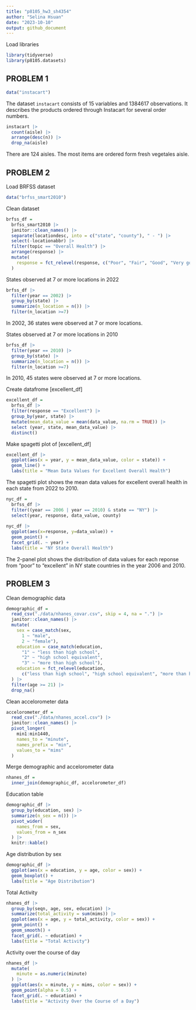 ```yaml
---
title: "p8105_hw3_sh4354"
author: "Selina Hsuan"
date: "2023-10-10"
output: github_document
---
```


Load libraries

```r
library(tidyverse)
library(p8105.datasets)
```


## PROBLEM 1

```r
data("instacart")
```

The dataset `instacart` consists of 15 variables and 1384617 observations. It describes the products ordered through Instacart for several order numbers. 

```r
instacart |> 
  count(aisle) |> 
  arrange(desc(n)) |> 
  drop_na(aisle)
```

There are 124 aisles. The most items are ordered form fresh vegetales aisle. 



## PROBLEM 2

Load BRFSS dataset
```r
data("brfss_smart2010")
```

Clean dataset
```r
brfss_df = 
  brfss_smart2010 |> 
  janitor::clean_names() |> 
  separate(locationdesc, into = c("state", "county"), " - ") |> 
  select(-locationabbr) |> 
  filter(topic == "Overall Health") |> 
  arrange(response) |> 
  mutate(
    response = fct_relevel(response, c("Poor", "Fair", "Good", "Very good", "Excellent"))
  )

```


States observed at 7 or more locations in 2022

```r
brfss_df |> 
  filter(year == 2002) |> 
  group_by(state) |> 
  summarize(n_location = n()) |> 
  filter(n_location >=7)
```

In 2002, 36 states were observed at 7 or more locations. 


States observed at 7 or more locations in 2010

```r
brfss_df |> 
  filter(year == 2010) |> 
  group_by(state) |> 
  summarize(n_location = n()) |> 
  filter(n_location >=7)
```
In 2010, 45 states were observed at 7 or more locations. 


Create datafrome [excellent_df]
```r
excellent_df = 
  brfss_df |>
  filter(response == "Excellent") |> 
  group_by(year, state) |> 
  mutate(mean_data_value = mean(data_value, na.rm = TRUE)) |> 
  select (year, state, mean_data_value) |> 
  distinct()
```

Make spagetti plot of [excellent_df]
```r
excellent_df |> 
  ggplot(aes(x = year, y = mean_data_value, color = state)) + 
  geom_line() +
  labs(title = "Mean Data Values for Excellent Overall Health")
```

The spagetti plot shows the mean data values for excellent overall health in each state from 2022 to 2010. 

```r
nyc_df =
  brfss_df |>
  filter((year == 2006 | year == 2010) & state == "NY") |>
  select(year, response, data_value, county)
  
nyc_df |>
  ggplot(aes(x=response, y=data_value)) +
  geom_point() +
  facet_grid(. ~ year) + 
  labs(title = "NY State Overall Health")
```

The 2-panel plot shows the distribution of data values for each reponse from "poor" to "excellent" in NY state countries in the year 2006 and 2010. 



## PROBLEM 3

Clean demographic data
```r
demographic_df = 
  read_csv("./data/nhanes_covar.csv", skip = 4, na = ".") |> 
  janitor::clean_names() |> 
  mutate(
    sex = case_match(sex,
      1 ~ "male",
      2 ~ "female"),
    education = case_match(education,
      "1" ~ "less than high school",
      "2" ~ "high school equivalent", 
      "3" ~ "more than high school"),
    education = fct_relevel(education, 
      c("less than high school", "high school equivalent", "more than high school"))
  ) |> 
  filter(age >= 21) |> 
  drop_na()
```

Clean accelorometer data
```r
accelorometer_df = 
  read_csv("./data/nhanes_accel.csv") |> 
  janitor::clean_names() |> 
  pivot_longer(
    min1:min1440,
    names_to = "minute",
    names_prefix = "min",
    values_to = "mims"
  ) 
```

Merge demographic and accelorometer data 
```r
nhanes_df = 
  inner_join(demographic_df, accelorometer_df)
```


Education table 
```r
demographic_df |> 
  group_by(education, sex) |> 
  summarize(n_sex = n()) |> 
  pivot_wider(
    names_from = sex,
    values_from = n_sex
  ) |> 
  knitr::kable()
```

Age distribution by sex
```r
demographic_df |> 
  ggplot(aes(x = education, y = age, color = sex)) + 
  geom_boxplot() +
  labs(title = "Age Distribution")
```

Total Activity
```r
nhanes_df |> 
  group_by(seqn, age, sex, education) |> 
  summarize(total_activity = sum(mims)) |> 
  ggplot(aes(x = age, y = total_activity, color = sex)) + 
  geom_point() +
  geom_smooth() +
  facet_grid(. ~ education) + 
  labs(title = "Total Activity")
```

Activity over the course of day
```r
nhanes_df |>
  mutate(
    minute = as.numeric(minute)
  ) |> 
  ggplot(aes(x = minute, y = mims, color = sex)) + 
  geom_point(alpha = 0.5) +
  facet_grid(. ~ education) + 
  labs(title = "Activity Over the Course of a Day")
```


